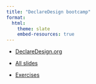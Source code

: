 ```yaml
---
title: "DeclareDesign bootcamp"
format: 
  html:
    theme: slate
    embed-resources: true
---
```


* [DeclareDesign.org](http://declaredesign.org)

* [All slides](https://macartan.github.io/dd_bootcamp/dd.html)

* [Exercises](https://macartan.github.io/dd_bootcamp/exercises.html)
